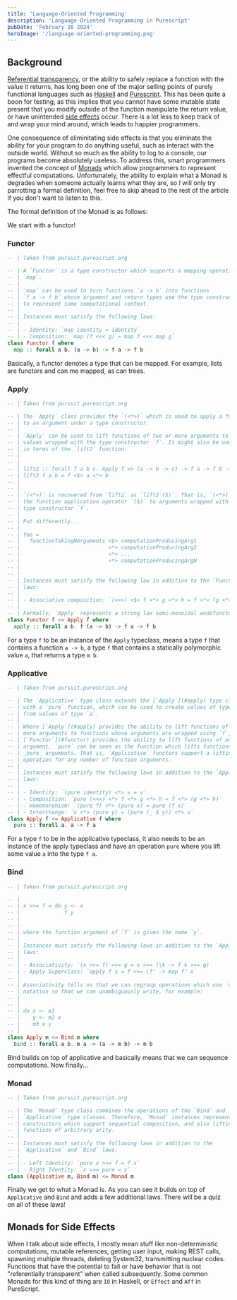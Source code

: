 ```yaml
---
title: 'Language-Oriented Programming'
description: 'Language-Oriented Programming in Purescript'
pubDate: 'February 26 2024'
heroImage: '/language-oriented-programming.png'
---
```


## Background

[Referential transparency](https://blog.rockthejvm.com/referential-transparency/), or the ability to safely replace a function with the value it returns, has long been one of the major selling
points of purely functional languages such as [Haskell](https://www.haskell.org/)
and [Purescript](https://www.purescript.org/). This has been quite a boon for testing, as this implies that you cannot have some mutable state present that you modify outside of the function
manipulate the return value, or have unintended [side effects](https://en.wikipedia.org/wiki/Side_effect_(computer_science)) occur. There is a lot less to keep track of and wrap your mind around, 
which leads to happier programmers.

One consequence of eliminitating side effects is that you eliminate the ability for your program to do anything useful, such as interact with the outside world. Without so much
as the ability to log to a console, our programs become absolutely useless. To address this, smart programmers invented the concept of [Monads](https://en.wikipedia.org/wiki/Monad_(functional_programming)) which
allow programmers to represent effectful computations. Unfortunately, the ability to explain what a Monad is degrades when someone actually learns what they are, so I will only try parrotting a formal definition, feel free
to skip ahead to the rest of the article if you don't want to listen to this.

The formal definition of the Monad is as follows:

We start with a functor!

### Functor

```hs
-- | Taken from pursuit.purescript.org

-- | A `Functor` is a type constructor which supports a mapping operation
-- | `map`.
-- |
-- | `map` can be used to turn functions `a -> b` into functions
-- | `f a -> f b` whose argument and return types use the type constructor `f`
-- | to represent some computational context.
-- |
-- | Instances must satisfy the following laws:
-- |
-- | - Identity: `map identity = identity`
-- | - Composition: `map (f <<< g) = map f <<< map g`
class Functor f where
  map :: forall a b. (a -> b) -> f a -> f b
```

Basically, a functor denotes a type that can be mapped. For example, lists are functors and can me mapped, as
can trees.

### Apply

```hs
-- | Taken from pursuit.purescript.org

-- | The `Apply` class provides the `(<*>)` which is used to apply a function
-- | to an argument under a type constructor.
-- |
-- | `Apply` can be used to lift functions of two or more arguments to work on
-- | values wrapped with the type constructor `f`. It might also be understood
-- | in terms of the `lift2` function:
-- |
-- |
-- | lift2 :: forall f a b c. Apply f => (a -> b -> c) -> f a -> f b -> f c
-- | lift2 f a b = f <$> a <*> b
-- | 
-- |
-- | `(<*>)` is recovered from `lift2` as `lift2 ($)`. That is, `(<*>)` lifts
-- | the function application operator `($)` to arguments wrapped with the
-- | type constructor `f`.
-- |
-- | Put differently...
-- | 
-- | foo =
-- |   functionTakingNArguments <$> computationProducingArg1
-- |                            <*> computationProducingArg2
-- |                            <*> ...
-- |                            <*> computationProducingArgN
-- |
-- |
-- | Instances must satisfy the following law in addition to the `Functor`
-- | laws:
-- |
-- | - Associative composition: `(<<<) <$> f <*> g <*> h = f <*> (g <*> h)`
-- |
-- | Formally, `Apply` represents a strong lax semi-monoidal endofunctor.
class Functor f <= Apply f where
  apply :: forall a b. f (a -> b) -> f a -> f b
```

For a type `f` to be an instance of the `Apply` typeclass, means a type `f` that contains a function `a -> b`, a type `f` that contains a statically polymorphic value `a`, that returns a type `m b`. 

### Applicative

```hs
-- | Taken from pursuit.purescript.org

-- | The `Applicative` type class extends the [`Apply`](#apply) type class
-- | with a `pure` function, which can be used to create values of type `f a`
-- | from values of type `a`.
-- |
-- | Where [`Apply`](#apply) provides the ability to lift functions of two or
-- | more arguments to functions whose arguments are wrapped using `f`, and
-- | [`Functor`](#functor) provides the ability to lift functions of one
-- | argument, `pure` can be seen as the function which lifts functions of
-- | _zero_ arguments. That is, `Applicative` functors support a lifting
-- | operation for any number of function arguments.
-- |
-- | Instances must satisfy the following laws in addition to the `Apply`
-- | laws:
-- |
-- | - Identity: `(pure identity) <*> v = v`
-- | - Composition: `pure (<<<) <*> f <*> g <*> h = f <*> (g <*> h)`
-- | - Homomorphism: `(pure f) <*> (pure x) = pure (f x)`
-- | - Interchange: `u <*> (pure y) = (pure (_ $ y)) <*> u`
class Apply f <= Applicative f where
  pure :: forall a. a -> f a
```
For a type `f` to be in the applicative typeclass, it also needs to be an instance of the
apply typeclass and have an operation `pure` where you lift some value `a` into the type `f a`. 

### Bind

```hs
-- | Taken from pursuit.purescript.org

-- |
-- | x >>= f = do y <- x
-- |              f y
-- |
-- |
-- | where the function argument of `f` is given the name `y`.
-- |
-- | Instances must satisfy the following laws in addition to the `Apply`
-- | laws:
-- |
-- | - Associativity: `(x >>= f) >>= g = x >>= (\k -> f k >>= g)`
-- | - Apply Superclass: `apply f x = f >>= \f’ -> map f’ x`
-- |
-- | Associativity tells us that we can regroup operations which use `do`
-- | notation so that we can unambiguously write, for example:
-- |
-- | 
-- | do x <- m1
-- |    y <- m2 x
-- |    m3 x y
-- |
class Apply m <= Bind m where
  bind :: forall a b. m a -> (a -> m b) -> m b
```

Bind builds on top of applicative and basically means that we can sequence computations. Now finally...

### Monad

```hs
-- | Taken from pursuit.purescript.org

-- | The `Monad` type class combines the operations of the `Bind` and
-- | `Applicative` type classes. Therefore, `Monad` instances represent type
-- | constructors which support sequential composition, and also lifting of
-- | functions of arbitrary arity.
-- |
-- | Instances must satisfy the following laws in addition to the
-- | `Applicative` and `Bind` laws:
-- |
-- | - Left Identity: `pure x >>= f = f x`
-- | - Right Identity: `x >>= pure = x`
class (Applicative m, Bind m) <= Monad m
```

Finally we get to what a Monad is. As you can see it builds on top of `Applicative` and `Bind` and adds a few additional
laws. There will be a quiz on all of these laws!

## Monads for Side Effects

When I talk about side effects, I mostly mean stuff like non-deterministic computations, mutable references, getting user input, making REST calls,
spawning multiple threads, deleting System32, transmitting nuclear codes. Functions that have the potential to fail or have behavior that is not "referentially transparent" when called subsequently.
Some common Monads for this kind of thing are `IO` in Haskell, or `Effect` and `Aff` in PureScript.

